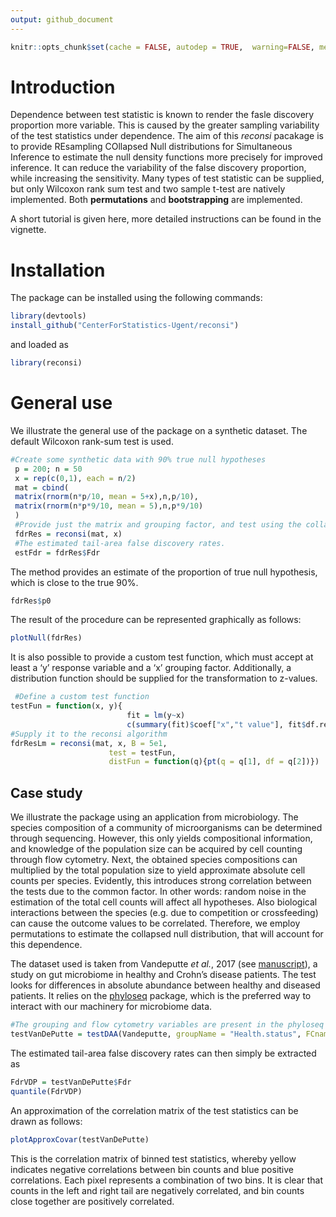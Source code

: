 ```yaml
---
output: github_document
---
```


```r
knitr::opts_chunk$set(cache = FALSE, autodep = TRUE,  warning=FALSE, message=FALSE, echo=TRUE, eval=TRUE, tidy = TRUE, fig.width = 9, fig.height = 6, purl=TRUE, fig.show = "hold", cache.lazy = FALSE, fig.path = "README_figs/README-")
```

# Introduction

Dependence between test statistic is known to render the fasle discovery proportion more variable. This is caused by the greater sampling variability of the test statistics under dependence. The aim of this _reconsi_ pacakage is to provide REsampling COllapsed Null distributions for Simultaneous Inference to estimate the null density functions more precisely for improved inference. It can reduce the variability of the false discovery proportion, while increasing the sensitivity. Many types of test statistic can be supplied, but only Wilcoxon rank sum test and two sample t-test are natively implemented. Both **permutations** and **bootstrapping** are implemented.

A short tutorial is given here, more detailed instructions can be found in the vignette.

# Installation

The package can be installed using the following commands:

```r
library(devtools)
install_github("CenterForStatistics-Ugent/reconsi")
```

and loaded as

```r
library(reconsi)
```

# General use

We illustrate the general use of the package on a synthetic dataset. The default 
Wilcoxon rank-sum test is used.

```r
#Create some synthetic data with 90% true null hypotheses
 p = 200; n = 50
 x = rep(c(0,1), each = n/2)
 mat = cbind(
 matrix(rnorm(n*p/10, mean = 5+x),n,p/10),
 matrix(rnorm(n*p*9/10, mean = 5),n,p*9/10)
 )
 #Provide just the matrix and grouping factor, and test using the collapsed null
 fdrRes = reconsi(mat, x)
 #The estimated tail-area false discovery rates.
 estFdr = fdrRes$Fdr
```

The method provides an estimate of the proportion of true null hypothesis, which 
is close to the true 90\%.

```r
fdrRes$p0
```

The result of the procedure can be represented graphically as follows:

```r
plotNull(fdrRes)
```

It is also possible to provide a custom test function, which must accept at least a 'y' response variable and a 'x' grouping factor. Additionally, a distribution function should be supplied for the transformation to z-values.

```r
 #Define a custom test function
testFun = function(x, y){
                          fit = lm(y~x)
                          c(summary(fit)$coef["x","t value"], fit$df.residual)}
#Supply it to the reconsi algorithm
fdrResLm = reconsi(mat, x, B = 5e1,
                      test = testFun,
                      distFun = function(q){pt(q = q[1], df = q[2])})
```

## Case study

We illustrate the package using an application from microbiology. The species
composition of a community of microorganisms can be determined through 
sequencing. However, this only yields compositional information, and knowledge 
of the population size can be acquired by cell counting through flow cytometry.
Next, the obtained species compositions can multiplied by the total population 
size to yield approximate absolute cell counts per species. Evidently, this 
introduces strong correlation between the tests due to the common factor. In 
other words: random noise in the estimation of the total cell counts will affect 
all hypotheses. Also biological interactions between the species (e.g. due to competition or crossfeeding) can cause the outcome values to be correlated. Therefore, we employ permutations to estimate the collapsed null distribution, that will account for this 
dependence.

The dataset used is taken from Vandeputte _et al._, 2017 (see [manuscript](https://www.ncbi.nlm.nih.gov/pubmed/29143816)), a study on gut microbiome 
in healthy and Crohn's disease patients. The test looks for differences in absolute abundance between healthy and diseased patients. It relies on the [phyloseq](https://bioconductor.org/packages/release/bioc/html/phyloseq.html) package, which is the preferred way to interact with our machinery for microbiome data.

```r
#The grouping and flow cytometry variables are present in the phyloseq object, they only need to be called by their name.
testVanDePutte = testDAA(Vandeputte, groupName = "Health.status", FCname = "absCountFrozen", B = 1e2L)
```

The estimated tail-area false discovery rates can then simply be extracted as

```r
FdrVDP = testVanDePutte$Fdr
quantile(FdrVDP)
```

An approximation of the correlation matrix of the test statistics can be drawn as follows:

```r
plotApproxCovar(testVanDePutte)
```

This is the correlation matrix of binned test statistics, whereby yellow indicates negative correlations between bin counts and blue positive correlations. Each pixel represents a combination of two bins. It is clear that counts in the left and right tail are negatively correlated, and bin counts close together are positively correlated.
